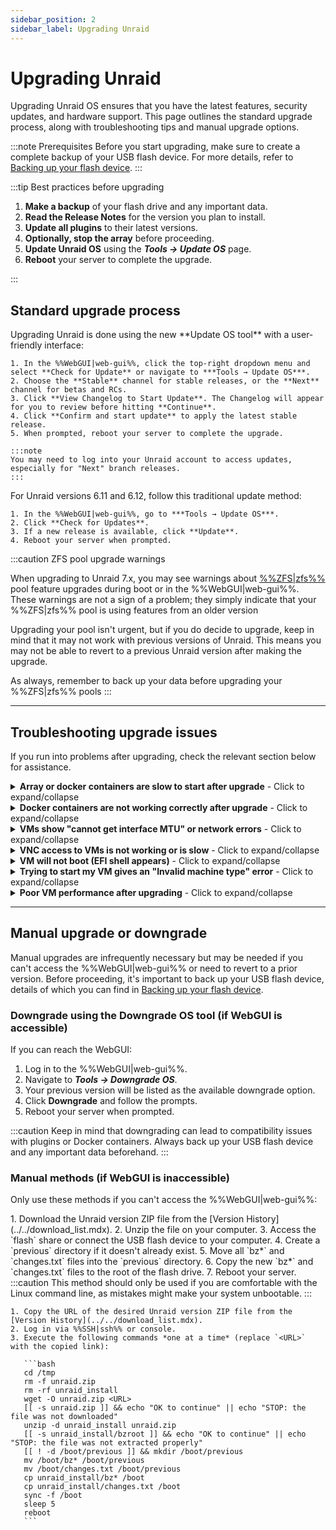```yaml
---
sidebar_position: 2
sidebar_label: Upgrading Unraid
---
```



# Upgrading Unraid

Upgrading Unraid OS ensures that you have the latest features, security updates, and hardware support. This page outlines the standard upgrade process, along with troubleshooting tips and manual upgrade options.

:::note Prerequisites
Before you start upgrading, make sure to create a complete backup of your USB flash device. For more details, refer to [Backing up your flash device](../maintain-and-update/changing-the-flash-device.mdx#backing-up-your-flash-device).
:::

:::tip Best practices before upgrading

1. **Make a backup** of your flash drive and any important data.
2. **Read the Release Notes** for the version you plan to install.
3. **Update all plugins** to their latest versions.
4. **Optionally, stop the array** before proceeding.
5. **Update Unraid OS** using the ***Tools → Update OS*** page.
6. **Reboot** your server to complete the upgrade.

:::

## Standard upgrade process

<Tabs>
  <TabItem value="Modern (2025)" label="Unraid 7.x and later" default>
    Upgrading Unraid is done using the new **Update OS tool** with a user-friendly interface:

    1. In the %%WebGUI|web-gui%%, click the top-right dropdown menu and select **Check for Update** or navigate to ***Tools → Update OS***.
    2. Choose the **Stable** channel for stable releases, or the **Next** channel for betas and RCs.
    3. Click **View Changelog to Start Update**. The Changelog will appear for you to review before hitting **Continue**.
    4. Click **Confirm and start update** to apply the latest stable release.
    5. When prompted, reboot your server to complete the upgrade.

    :::note
    You may need to log into your Unraid account to access updates, especially for "Next" branch releases.
    :::
  </TabItem>

  <TabItem value="Legacy (6.11 to 6.12)" label="Unraid 6.11 to 6.12">
    For Unraid versions 6.11 and 6.12, follow this traditional update method:

    1. In the %%WebGUI|web-gui%%, go to ***Tools → Update OS***.
    2. Click **Check for Updates**.
    3. If a new release is available, click **Update**.
    4. Reboot your server when prompted.
  </TabItem>
</Tabs>

:::caution ZFS pool upgrade warnings

When upgrading to Unraid 7.x, you may see warnings about [%%ZFS|zfs%%](../../advanced-configurations/optimize-storage/zfs-storage.mdx) pool feature upgrades during boot or in the %%WebGUI|web-gui%%. These warnings are not a sign of a problem; they simply indicate that your %%ZFS|zfs%% pool is using features from an older version

Upgrading your pool isn't urgent, but if you do decide to upgrade, keep in mind that it may not work with previous versions of Unraid. This means you may not be able to revert to a previous Unraid version after making the upgrade.

As always, remember to back up your data before upgrading your %%ZFS|zfs%% pools
:::

---

## Troubleshooting upgrade issues

If you run into problems after upgrading, check the relevant section below for assistance.

<details>
  <summary><strong>Array or docker containers are slow to start after upgrade</strong> - Click to expand/collapse</summary>

  A one-time migration may be necessary for Docker containers after certain upgrades. This process can take time, especially if you have many images. Be patient during this process; performance should normalize after the initial start.
</details>

<details>
  <summary><strong>Docker containers are not working correctly after upgrade</strong> - Click to expand/collapse</summary>

  If you encounter errors like *"layers from manifest don't match image configuration,"* you may need to rebuild your Docker image file. Here’s how:

  1. Go to ***Settings → Docker*** and stop the Docker service.
  2. Check the box to delete the Docker image and click the delete button.
  3. Restart Docker to recreate the image.
  4. Navigate to the **Apps** tab, **Previous Apps** and check off what you wish to reinstall and click **"Install xx Applications"**.
</details>

<details>
  <summary><strong>VMs show "cannot get interface MTU" or network errors</strong> - Click to expand/collapse</summary>

  If you've used a custom bridge name for %%VM|vm%% networking, update all %%VMs|vm%% to use the default `br0` bridge by following these steps:

  1. Go to the **VMs** tab and edit each %%VM|vm%% (make sure to enable **Advanced View**).
  2. Set the network bridge to `br0` and click **Apply**.
  3. Navigate to ***Settings → VM Manager*** (in **Advanced View**) and set the default bridge to `br0`.
</details>

<details>
  <summary><strong>VNC access to VMs is not working or is slow</strong> - Click to expand/collapse</summary>

  For older %%VMs|vm%%, you may need to update the %%VNC|vnc-session%% video driver:

  1. Edit the %%VM|vm%% from the **VMs** tab (select **Advanced View**).
  2. Set the **%%VNC|vnc-session%% Video Driver** to **QXL** (recommended). Try **Cirrus** or **vmvga** if you have limited success with QXL.
  3. Click **Apply** to save the changes.
</details>

<details>
  <summary><strong>VM will not boot (EFI shell appears)</strong> - Click to expand/collapse</summary>

  If you have %%OVMF|ovmf%%-based %%VMs|vm%% created in older Unraid versions, you might encounter an EFI shell. You can boot the %%VM|vm%% by entering the following commands:

  1. Type `fs0:`.
  2. Then type `cd efi/boot`.
  3. Finally, type `bootx64.efi`.

  If `fs0:` doesn't work, you can try `fs1:` instead. If you continue to have issues, please visit the [Unraid forums](https://forums.unraid.net/) for assistance.
</details>

<details>
  <summary><strong>Trying to start my VM gives an "Invalid machine type" error</strong> - Click to expand/collapse</summary>

  To resolve this, edit the %%VM|vm%% in the %%WebGUI|web-gui%% and click **Apply** without making any changes. This action will update the machine type to the latest supported version.
</details>

<details>
  <summary><strong>Poor VM performance after upgrading</strong> - Click to expand/collapse</summary>

  If your %%VM|vm%% is slow after an upgrade, go to the %%VM|vm%% settings (in **Advanced View**) and update the **Machine** type version to the latest revision (e.g., change from `i440fx-2.5` to `i440fx-2.7`). Make sure not to change the prefix (for example, don't switch from `i440fx` to `Q35`).
</details>

---

## Manual upgrade or downgrade

Manual upgrades are infrequently necessary but may be needed if you can't access the %%WebGUI|web-gui%% or need to revert to a prior version. Before proceeding, it's important to back up your USB flash device, details of which you can find in [Backing up your flash device](../maintain-and-update/changing-the-flash-device.mdx#backing-up-your-flash-device).

### Downgrade using the Downgrade OS tool (if WebGUI is accessible)

If you can reach the WebGUI:

1. Log in to the %%WebGUI|web-gui%%.
2. Navigate to ***Tools → Downgrade OS***.
3. Your previous version will be listed as the available downgrade option.
4. Click **Downgrade** and follow the prompts.
5. Reboot your server when prompted.

:::caution
Keep in mind that downgrading can lead to compatibility issues with plugins or Docker containers. Always back up your USB flash device and any important data beforehand.
:::

### Manual methods (if WebGUI is inaccessible)

Only use these methods if you can't access the %%WebGUI|web-gui%%:

<Tabs>
  <TabItem value="Simplest method" label="Simplest method">
    1. Download the Unraid version ZIP file from the [Version History](../../download_list.mdx).
    2. Unzip the file on your computer.
    3. Access the `flash` share or connect the USB flash device to your computer.
    4. Create a `previous` directory if it doesn't already exist.
    5. Move all `bz*` and `changes.txt` files into the `previous` directory.
    6. Copy the new `bz*` and `changes.txt` files to the root of the flash drive.
    7. Reboot your server.
  </TabItem>

  <TabItem value="Command line method" label="Command line method">
    :::caution
    This method should only be used if you are comfortable with the Linux command line, as mistakes might make your system unbootable.
    :::

    1. Copy the URL of the desired Unraid version ZIP file from the [Version History](../../download_list.mdx).
    2. Log in via %%SSH|ssh%% or console.
    3. Execute the following commands *one at a time* (replace `<URL>` with the copied link):

       ```bash
       cd /tmp
       rm -f unraid.zip
       rm -rf unraid_install
       wget -O unraid.zip <URL>
       [[ -s unraid.zip ]] && echo "OK to continue" || echo "STOP: the file was not downloaded"
       unzip -d unraid_install unraid.zip
       [[ -s unraid_install/bzroot ]] && echo "OK to continue" || echo "STOP: the file was not extracted properly"
       [[ ! -d /boot/previous ]] && mkdir /boot/previous
       mv /boot/bz* /boot/previous
       mv /boot/changes.txt /boot/previous
       cp unraid_install/bz* /boot
       cp unraid_install/changes.txt /boot
       sync -f /boot
       sleep 5
       reboot
       ```
  </TabItem>
</Tabs>
